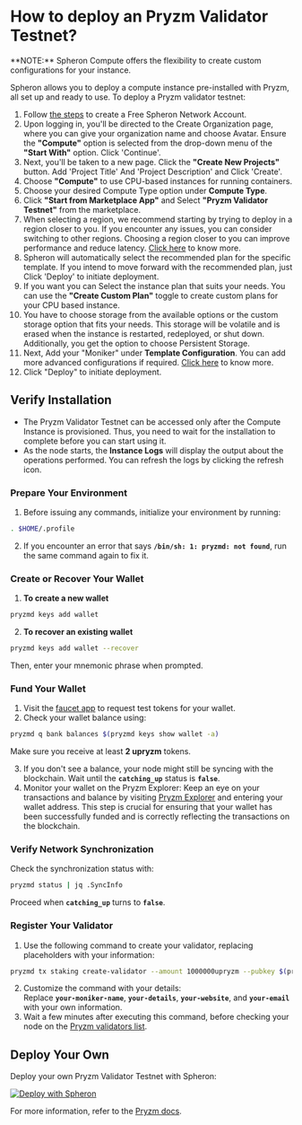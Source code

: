 
# How to deploy an Pryzm Validator Testnet?

<VideoPlayer embedId="VcW1ps2Lt-Y" />

<Callout type="info">
  **NOTE:** Spheron Compute offers the flexibility to create custom
  configurations for your instance.
</Callout>

Spheron allows you to deploy a compute instance pre-installed with Pryzm, all set up and ready to use.
To deploy a Pryzm validator testnet:

1. Follow [the steps](https://blog.spheron.network/deploy-a-pryzm-node-in-minutes-using-spheron-compute#heading-step-1-create-a-free-spheron-network-account) to create a Free Spheron Network Account.  
2. Upon logging in, you'll be directed to the Create Organization page, where you can give your organization name and choose Avatar. Ensure the **"Compute"** option is selected from the drop-down menu of the **"Start With"** option. Click 'Continue'. 
3. Next, you'll be taken to a new page. Click the **"Create New Projects"** button. Add 'Project Title' And 'Project Description' and Click 'Create'.
4. Choose **"Compute"** to use CPU-based instances for running containers.
5. Choose your desired Compute Type option under **Compute Type**.
6. Click **"Start from Marketplace App"** and Select **"Pryzm Validator Testnet"** from the marketplace.
7. When selecting a region, we recommend starting by trying to deploy in a region closer to you. If you encounter any issues, you can consider switching to other regions. Choosing a region closer to you can improve performance and reduce latency. [Click here](/compute/cluster/compute/#region) to know more.
8. Spheron will automatically select the recommended plan for the specific template. If you intend to move forward with the recommended plan, just Click 'Deploy' to initiate deployment.
9. If you want you can Select the instance plan that suits your needs. You can use the **"Create Custom Plan"** toggle to create custom plans for your CPU based instance.
10. You have to choose storage from the available options or the custom storage option that fits your needs. This storage will be volatile and is erased when the instance is restarted, redeployed, or shut down. Additionally, you get the option to choose Persistent Storage.
11. Next, Add your "Moniker" under **Template Configuration**. You can add more advanced configurations if required. [Click here](/compute/cluster/compute/#advance-configuration-1) to know more.
12. Click "Deploy" to initiate deployment.

## Verify Installation

- The Pryzm Validator Testnet can be accessed only after the Compute Instance is provisioned.
  Thus, you need to wait for the installation to complete before you can start using it.
- As the node starts, the **Instance Logs** will display the output about the operations performed. You can refresh the logs by clicking the refresh icon.

### Prepare Your Environment

1. Before issuing any commands, initialize your environment by running:

```sh
. $HOME/.profile
```

2. If you encounter an error that says **`/bin/sh: 1: pryzmd: not found`**, run the same command again to fix it.

### Create or Recover Your Wallet

1. **To create a new wallet**

```sh
pryzmd keys add wallet
```

2. **To recover an existing wallet**

```sh
pryzmd keys add wallet --recover
```

Then, enter your mnemonic phrase when prompted.

### Fund Your Wallet

1. Visit the [faucet app](https://testnet.pryzm.zone/faucet) to request test tokens for your wallet.
2. Check your wallet balance using:

```sh
pryzmd q bank balances $(pryzmd keys show wallet -a)
```

Make sure you receive at least **2 upryzm** tokens.

3. If you don't see a balance, your node might still be syncing with the blockchain. Wait until the **`catching_up`** status is **`false`**.
4. Monitor your wallet on the Pryzm Explorer: Keep an eye on your transactions and balance by visiting [Pryzm Explorer](https://testnet.chainsco.pe/pryzm) and entering your wallet address. This step is crucial for ensuring that your wallet has been successfully funded and is correctly reflecting the transactions on the blockchain.

### Verify Network Synchronization

Check the synchronization status with:

```sh
pryzmd status | jq .SyncInfo
```

Proceed when **`catching_up`** turns to **`false`**.

### Register Your Validator

1. Use the following command to create your validator, replacing placeholders with your information:

```sh
pryzmd tx staking create-validator --amount 1000000upryzm --pubkey $(pryzmd tendermint show-validator) --moniker "your-moniker-name" --details "your-details" --website "your-website" --security-contact "your-email" --chain-id indigo-1 --commission-rate 0.05 --commission-max-rate 0.20 --commission-max-change-rate 0.01 --min-self-delegation 1 --from wallet --gas-adjustment 1.4 --gas auto --gas-prices 0.015upryzm -y
```

2. Customize the command with your details: <br /> Replace **`your-moniker-name`**, **`your-details`**, **`your-website`**, and **`your-email`** with your own information.
3. Wait a few minutes after executing this command, before checking your node on the [Pryzm validators list](https://testnet.chainsco.pe/pryzm/validators).

## Deploy Your Own

Deploy your own Pryzm Validator Testnet with Spheron:

[![Deploy with Spheron](https://bafybeihxqi3jlv6cy2ogh6jjljinntisolbspxcrbgykyv6e5xyzujl3aa.ipfs.sphn.link/spheron-deploy.svg)](https://app.spheron.network/#/compute/marketplace?template=Pryzm%20Validator%20Testnet&templateId=65cb8495652cae53edeea11c)

For more information, refer to the [Pryzm docs](https://docs.pryzm.zone/overview/maintain-guides/getting-started/building-pryzmd-docker).

<Navigation name="Deploy Pryzm Validator Testnet" />
